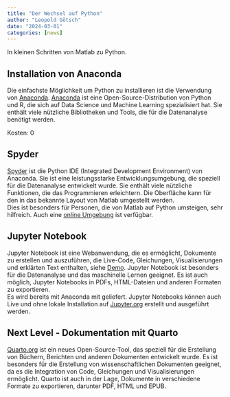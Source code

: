 ```yaml
---
title: "Der Wechsel auf Python"
author: "Leopold Götsch"
date: "2024-03-01"
categories: [news]
---
```


In kleinen Schritten von Matlab zu Python.

## Installation von Anaconda

Die einfachste Möglichkeit um Python zu installieren ist die Verwendung von [Anaconda](https://www.anaconda.org). [Anaconda](https://www.anaconda.org) ist eine Open-Source-Distribution von Python und R, die sich auf Data Science und Machine Learning spezialisiert hat. Sie enthält viele nützliche Bibliotheken und Tools, die für die Datenanalyse benötigt werden.  
   
Kosten: 0 

## Spyder
[Spyder](https://docs.spyder-ide.org/current/installation.html) ist die Python IDE (Integrated Development Environment)  von Anaconda. Sie ist eine leistungsstarke Entwicklungsumgebung, die speziell für die Datenanalyse entwickelt wurde. Sie enthält viele nützliche Funktionen, die das Programmieren erleichtern. Die Oberfläche kann für den in das bekannte Layout von Matlab umgestellt werden.  
Dies ist besonders für Personen, die von Matlab auf Python umsteigen, sehr hilfreich. Auch eine [online Umgebung](https://mybinder.org/v2/gh/spyder-ide/binder-environments/spyder-stable?urlpath=git-pull%3Frepo%3Dhttps%253A%252F%252Fgithub.com%252Fspyder-ide%252FSpyder-Workshop%26urlpath%3Ddesktop%252F%26branch%3Dmaster) ist verfügbar.

## Jupyter Notebook
Jupyter Notebook ist eine Webanwendung, die es ermöglicht, Dokumente zu erstellen und auszuführen, die Live-Code, Gleichungen, Visualisierungen und erklärten Text enthalten, siehe [Demo](https://jupyter.org/try-jupyter/notebooks/?path=notebooks/Intro.ipynb). Jupyter Notebook ist besonders für die Datenanalyse und das maschinelle Lernen geeignet. Es ist auch möglich, Jupyter Notebooks in PDFs, HTML-Dateien und anderen Formaten zu exportieren.  
Es wird bereits mit Anaconda mit geliefert.
Jupyter Notebooks können auch Live und ohne lokale Installation auf [Jupyter.org](https://jupyter.org/try-jupyter/lab/) erstellt und ausgeführt werden.

## Next Level - Dokumentation mit Quarto
[Quarto.org](https://quarto.org) ist ein neues Open-Source-Tool, das speziell für die Erstellung von Büchern, Berichten und anderen Dokumenten entwickelt wurde. Es ist besonders für die Erstellung von wissenschaftlichen Dokumenten geeignet, da es die Integration von Code, Gleichungen und Visualisierungen ermöglicht. Quarto ist auch in der Lage, Dokumente in verschiedene Formate zu exportieren, darunter PDF, HTML und EPUB.
